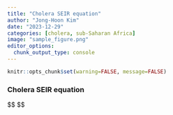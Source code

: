 ```yaml
---
title: "Cholera SEIR equation"
author: "Jong-Hoon Kim"
date: "2023-12-29"
categories: [cholera, sub-Saharan Africa]
image: "sample_figure.png"
editor_options: 
  chunk_output_type: console
---
```


```r
knitr::opts_chunk$set(warning=FALSE, message=FALSE) 
```

### Cholera SEIR equation

$$
\begin{align} 
\lambda_p &= \frac{\beta(I_1+I_2+\psi  (OI_1+OI_2+TI_1+TI_2+OPI_1+OPI_2)}{N}\\ 


\mathrm{d}S/\mathrm{d}t &= - (\lambda_p+\lambda_w)S +2 \sigma_v OP_2
+ 2 \sigma R_2 + 2 \sigma_v(OP_2 + OPT_2 + OPT_2P + TP_2)\\

\mathrm{d}E_1/\mathrm{d}t &= (\lambda_p+\lambda_w)S - 2\epsilon E_1\\
\mathrm{d}OE_1/\mathrm{d}t &= (\lambda_p+\lambda_w)(O_1+O_2) - 2\epsilon OE_1\\
\mathrm{d}O_2E_1/\mathrm{d}t &= (\lambda_p+\lambda_w)(O_1+O_2) - 2\epsilon OE_1\\

\mathrm{d}E_2/\mathrm{d}t &= 2\epsilon E_1 - 2\epsilon E_2 \\
\mathrm{d}OE_2/\mathrm{d}t &= 2\epsilon OE_1 - 2\epsilon OE_2 \\

\mathrm{d}I_1/\mathrm{d}t &= 2 (1-\theta) \epsilon E_2 - 2 \gamma I_1 \\
\mathrm{d}OI_1/\mathrm{d}t &= 2 (1-\theta) \epsilon OE_2 - 2 \gamma OI_1 \\
\mathrm{d}I_2/\mathrm{d}t &= 2 \gamma I_1 - 2 \gamma I_2 \\
\mathrm{d}OI_2/\mathrm{d}t &= 2 \gamma OI_1 - 2 \gamma OI_2 \\

\mathrm{d}A_1/\mathrm{d}t &= 2 \theta \epsilon E_2 - 2 \gamma A_1 \\
\mathrm{d}OA_1/\mathrm{d}t &= 2 \theta \epsilon OE_2 - 2 \gamma OA_1 \\

\mathrm{d}A_2/\mathrm{d}t &= 2 \gamma A_1 - 2 \gamma A_2 \\
\mathrm{d}OA_2/\mathrm{d}t &= 2 \gamma OA_1 - 2 \gamma OA_2 \\
\mathrm{d}R_1/\mathrm{d}t &= 2 \gamma (I_2 + A_2) - 2 \sigma R_1 \\
\mathrm{d}OR_1/\mathrm{d}t &= 2 \gamma (OI_2 + OA_2) - 2 \sigma OR_1 \\

\mathrm{d}R_2/\mathrm{d}t &= 2 \sigma (R_1 - R_2) \\
\mathrm{d}OR_2/\mathrm{d}t &= 2 \sigma (OR_1 - OR_2) \\

\mathrm{d}O_1/\mathrm{d}t &= v S - (\lambda_p+\lambda_w)O_1 - 2\delta O1 - v O_1 \\

\mathrm{d}O_2/\mathrm{d}t &= 2\delta O_1 - (\lambda_p+\lambda_w)O_2 - 2\delta O2  - v O_2 \\

\mathrm{d}OP_1/\mathrm{d}t &= 2\delta O_2 - \rho_1(\lambda_p+\lambda_w)OP_1 - v OP_1 
  - 2 \sigma_v OP_1\\
\mathrm{d}OP_2/\mathrm{d}t &= 2\delta OP_1 - \rho_1(\lambda_p+\lambda_w)OP_2 - v OP_2 
  - 2 \sigma_v OP_2\\

\mathrm{d}OPT_1/\mathrm{d}t &= v (OP_1 + OP_2) -2\delta OPT_1
  - \rho_1(\lambda_p+\lambda_w)OP_1 - 2 \sigma_v OPT_1\\

\mathrm{d}OPT_2/\mathrm{d}t &= 2\delta OPT_1 - 2\delta OPT_2
  - \rho_1(\lambda_p+\lambda_w)OPT_2 - 2 \sigma_v OPT_2\\

\mathrm{d}OPT_1P/\mathrm{d}t &= 2\delta OPT_1 - 2\delta OPT_1P 
  - \rho_1(\lambda_p+\lambda_w)OPT_2 - 2 \sigma_v OPT_1P\\

\mathrm{d}OPT_2P/\mathrm{d}t &= 2\delta OPT_2 - 2\delta OPT_2P 
  - \rho_1(\lambda_p+\lambda_w)OPT_2 - 2 \sigma_v OPT_2P\\

  
\mathrm{d}T_1/\mathrm{d}t &= v (O_1 + O_2) - 2\delta T_1 
  - (\lambda_p+\lambda_w)T_1\\    
  
\mathrm{d}T_2/\mathrm{d}t &= 2\delta T_1 - 2\delta T_2 
  - (\lambda_p+\lambda_w)T_2\\
  
\mathrm{d}TP_1/\mathrm{d}t &= 2\delta T_2 + 2\delta (OPT_1P + OPT_2P)
  - \rho_2(\lambda_p+\lambda_w)T_1 - 2 \sigma_v TP1 \\   
  
\mathrm{d}TP_2/\mathrm{d}t &= 2 \sigma_v TP1 
  - \rho_2(\lambda_p+\lambda_w)T_1 - 2 \sigma_v TP2\\  
  
\end{align}
$$